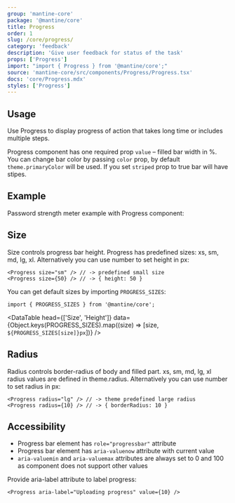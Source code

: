 ```yaml
---
group: 'mantine-core'
package: '@mantine/core'
title: Progress
order: 1
slug: /core/progress/
category: 'feedback'
description: 'Give user feedback for status of the task'
props: ['Progress']
import: "import { Progress } from '@mantine/core';"
source: 'mantine-core/src/components/Progress/Progress.tsx'
docs: 'core/Progress.mdx'
styles: ['Progress']
---
```



## Usage

Use Progress to display progress of action that takes long time or includes multiple steps.

Progress component has one required prop `value` – filled bar width in %.
You can change bar color by passing `color` prop, by default `theme.primaryColor` will be used.
If you set `striped` prop to true bar will have stipes.

<Demo data={ProgressDemos.configurator} />

## Example

Password strength meter example with Progress component:

<Demo data={PasswordInputDemos.strengthMeter} />

## Size

Size controls progress bar height. Progress has predefined sizes: xs, sm, md, lg, xl.
Alternatively you can use number to set height in px:

```tsx
<Progress size="sm" /> // -> predefined small size
<Progress size={50} /> // -> { height: 50 }
```

You can get default sizes by importing `PROGRESS_SIZES`:

```tsx
import { PROGRESS_SIZES } from '@mantine/core';
```

<DataTable
  head={['Size', 'Height']}
  data={Object.keys(PROGRESS_SIZES).map((size) => [size, `${PROGRESS_SIZES[size]}px`])}
/>

## Radius

Radius controls border-radius of body and filled part.
xs, sm, md, lg, xl radius values are defined in <GatsbyLink to="/pages/theming/">theme.radius</GatsbyLink>.
Alternatively you can use number to set radius in px:

```tsx
<Progress radius="lg" /> // -> theme predefined large radius
<Progress radius={10} /> // -> { borderRadius: 10 }
```

## Accessibility

- Progress bar element has `role="progressbar"` attribute
- Progress bar element has `aria-valuenow` attribute with current value
- `aria-valuemin` and `aria-valuemax` attributes are always set to 0 and 100 as component does not support other values

Provide aria-label attribute to label progress:

```tsx
<Progress aria-label="Uploading progress" value={10} />
```
